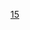 {{Routemap|inline=<includeonly>1</includeonly>
|title=重庆轨道交通15号线|title-bg={{重庆轨道交通颜色|15}}|title-color=white
|navbar=重庆轨道交通15号线RDT
|navbar pos=2
|map=
exCONTg~~ ~~ ~~ 衔接[[重庆市郊铁路|市域铁路]]至永川、荣昌
GRZq\exWECHSEL\GRZq~~ ~~ ~~↓远期规划起点
uexSTR+l\uexABZgr+l\uexKDSTeq~~ ~~ ~~预留停车场
uextBHFa@g!~HUBaq\uextBHFa@g!~HUBeq\FLUG~~ ~~{{站|渝西机场}}~~{{colorbox|{{重庆轨道交通颜色|26}}|{{color|white|26}}|重庆轨道交通26号线}}
uextCONTgq\uextSTRr\uextSTR\\~~ ~~ ~~ ~~ {{rmri|l}}{{站|两江影视城}}
uextHST~~ ~~{{站|丹凤镇}}
uextHST~~ ~~{{站|杨侯庙}}
uextHST~~ ~~{{站|璧青路}}
uextSTR~~ ~~ ~~下穿[[缙云山]]
GRZq\uextSTR+GRZq\GRZq~~ ~~ ~~↓二期工程
uextHST~~ ~~{{站|曾家}}
uextCONTgq\uextSTRq\uextKRZto\uextBHFq!~HUBa\uextCONTfq~~ ~~ ~~ ~~{{rmri|l}}{{colorbox|{{重庆轨道交通颜色|17}}|{{color|white|17}}|重庆轨道交通17号线}}{{站|石家院子}}－{{站|物流园}}{{rmri|r}}
uextCONTgq\uextSTR+r\uextSTR!~HUBc2\HUB3+g\~~ ~~ ~~ ~~{{rmri|l}}{{colorbox|{{重庆轨道交通颜色|19}}|{{color|white|19}}|重庆轨道交通19号线}}{{站|鼎山}}
\uextBHF!~HUBaq\uextBHF!~HUBr+1\HUBc4\~~ ~~{{站|大学城中路}} ~~{{colorbox|{{重庆轨道交通颜色|17}}|{{color|white|17}}|重庆轨道交通17号线}}{{colorbox|{{重庆轨道交通颜色|19}}|{{color|white|19}}|重庆轨道交通19号线}}
uextCONTgq\uextSTRr\uextSTR\\~~ ~~ ~~ ~~{{rmri|l}}{{colorbox|{{重庆轨道交通颜色|19}}|{{color|white|19}}|重庆轨道交通19号线}}北碚
uextCONTgq\uextBHFq!~HUB2\uextKRZto!~HUBc3\uextSTRq\uextCONTfq~~ ~~ ~~ ~~{{rmri|l}}{{站|璧山||地铁}}－{{站|重庆东}}{{rmri|r}}
HUBc1\uextBHF!~HUB4\~~ ~~{{站|大学城南||重庆市}}~~{{colorbox|{{重庆轨道交通颜色|27}}|{{color|white|27}}|重庆轨道交通27号线}}
uhCONTgq\uhSTRq\uxtKRZh!~HUBc2\uhBHFq!~HUB3\uhCONTfq~~ ~~ ~~ ~~{{rmri|l}}{{站|璧山||地铁}}－{{站|朝天门}}{{rmri|r}}
\uextBHF!~HUB1\HUBc4~~ ~~{{站|陈家桥}} ~~{{colorbox|{{重庆轨道交通颜色|1}}|{{color|white|1}}|重庆轨道交通1号线}}
uextHST~~ ~~{{站|大学城北一路}}
\uextABZgl+l\uextKDSTeq~~ ~~ ~~规划车辆段
uextCONTgq\uextSTRq\uextTBHFxt\uextSTRq\uextCONTfq~~ ~~{{站|张家湾||重庆市}} ~~{{colorbox|{{重庆轨道交通颜色|19}}|{{color|white|19}}|重庆轨道交通19号线}}~~{{rmri|l}}{{站|鼎山}}－北碚{{rmri|r}}
uextCONTgq\uextBHFq!~HUB2\uextKRZto!~HUBc3\uextSTRq\uextCONTfq~~ ~~ ~~ ~~{{rmri|l}}{{站|金凤}}－{{站|团山堡}}{{rmri|r}}
HUBc1\uextBHF!~HUB4\~~ ~~{{站|物流园北}}~~{{colorbox|{{重庆轨道交通颜色|7}}|{{color|white|7}}|重庆轨道交通7号线}}
uextSTR~~ ~~ ~~下穿[[中梁山]]
uexhtSTRe
uextCONTgq\uextSTRq\uexhKRZt!~HUBc2\uextBHFq!~HUB3\uextCONTfq~~ ~~ ~~ ~~{{rmri|l}}{{站|璧山||地铁}}－{{站|朝天门}}{{rmri|r}}
\uexhBHF!~HUB1\HUBc4~~ ~~{{站|井口||重庆轨道交通}}~~{{colorbox|{{重庆轨道交通颜色|13}}|{{color|white|13}}|重庆轨道交通13号线}}
WASSERq\uexhKRZW\WASSERq~~ ~~ ~~  [[廖家溪嘉陵江大桥|廖家溪大桥]]跨[[嘉陵江]]
uexhtSTRa
uextCONTgq\uextSTRq\uextTBHFxt\uextSTRq\uextCONTfq~~ ~~{{站|礼学路}}~~{{colorbox|{{重庆轨道交通颜色|16}}|{{color|white|16}}|重庆轨道交通16号线}}~~{{rmri|l}}石坪－礼嘉北{{rmri|r}}
uextCONTgq\uextBHFq!~HUB2\uextKRZto!~HUBc3\uextSTRq\uextCONTfq~~ ~~ ~~ ~~{{rmri|l}}{{colorbox|{{重庆轨道交通颜色|28}}|{{color|white|28}}|重庆轨道交通28号线}}界石－北碚{{rmri|r}}
HUBc1\uextBHF!~HUB2+4\HUBc3 ~~ ~~{{站|金山寺}}~~{{colorbox|{{重庆轨道交通颜色|6}}|{{color|white|6}}|重庆轨道交通6号线}}{{colorbox|{{重庆轨道交通颜色|28}}|{{color|white|28}}|重庆轨道交通28号线}}
utCONTgq\utSTRq\uxtKRZtu!~HUBc1\utBHFq!~HUB4\utCONTfq~~ ~~ ~~ ~~{{rmri|l}}{{colorbox|{{重庆轨道交通颜色|6}}|{{color|white|6}}|重庆轨道交通6号线}}{{站|茶园}}/{{站|重庆东}}－{{站|北碚}}{{rmri|r}}
utCONTgq\utSTRq\uxtKRZtu!~HUBc2\utBHFq!~HUB3\utCONTfq~~ ~~ ~~ ~~{{rmri|l}}{{站|金鳌山}}－{{站|沙河坝}}{{rmri|r}}
\uextBHF!~HUB1\HUBc4~~ ~~{{站|欢乐谷||重庆}}~~{{colorbox|{{重庆轨道交通颜色|21}}|{{color|white|21}}|重庆轨道交通21号线}}
GRZq\uextSTR+GRZq\GRZq~~ ~~ ~~{{BSsplit|↑二期工程|↓一期工程}}
uextHST~~ ~~{{站|九曲河东}}
uextKDSTa\uextSTR3\~~ ~~ ~~ 九曲河停车场
uextABZg+1\\uextCONTg~~ ~~ ~~ ~~{{rmri|u}}{{colorbox|{{重庆轨道交通颜色|16}}|{{color|white|16}}|重庆轨道交通16号线}}礼嘉北
uextBHF!~HUB2\HUBc3\uextSTR ~~ ~~{{站|重光}}~~{{colorbox|{{重庆轨道交通颜色|5}}|{{color|white|5}}|重庆轨道交通5号线}}{{colorbox|{{重庆轨道交通颜色|16}}|{{color|white|16}}|重庆轨道交通16号线}}
utCONTgq\uxtKRZtu!~HUBc1\utBHFq!~HUB2+4\uxtKRZtu!~HUBc3\utCONTfq~~ ~~ ~~ ~~{{rmri|l}}{{colorbox|{{重庆轨道交通颜色|5}}|{{color|white|5}}|重庆轨道交通5号线}}{{站|跳磴}}－{{站|悦港北路}}{{rmri|r}}
uextSTR2\HUBc1\uextBHF!~HUB4
\uextSTR+4\uextCONTf~~ ~~ ~~ ~~{{rmri|d}}{{colorbox|{{重庆轨道交通颜色|16}}|{{color|white|16}}|重庆轨道交通16号线}}石坪
uextCONTg\uextHST\~~ ~~{{站|龙安路}}~~ ~~{{rmri|u}}{{colorbox|{{重庆轨道交通颜色|12}}|{{color|white|12}}|重庆轨道交通12号线}}鹿山
uextBHF!~HUB2\uextSTR!~HUBc3\
uextSTR!~HUBc1\uextBHF!~HUB2+4\HUBc3 ~~ ~~{{站|金童路}}~~{{colorbox|{{重庆轨道交通颜色|3}}|{{color|white|3}}|重庆轨道交通3号线}}{{colorbox|{{重庆轨道交通颜色|12}}|{{color|white|12}}|重庆轨道交通12号线}}
uhCONTgq\uxtKRZh\uxtKRZh!~HUBc1\uhBHFq!~HUB4\uhCONTfq~~ ~~ ~~ ~~{{rmri|l}}{{colorbox|{{重庆轨道交通颜色|3}}|{{color|white|3}}|重庆轨道交通3号线}}{{站|鱼洞}}－[[江北机场T2航站楼站|江北T2]]{{rmri|r}}
\uextSTRl\uextKRZt\uextSTRq\uextCONTfq~~ ~~ ~~ ~~{{colorbox|{{重庆轨道交通颜色|12}}|{{color|white|12}}|重庆轨道交通12号线}}{{站|重庆西}}{{rmri|r}}
uextHST2~~ ~~{{站|果塘路}}
uextCONTgq\uextSTR+r\\uextHST+4\ ~~ ~~{{站|西南政法大学}}~~ ~~{{rmri|l}}{{colorbox|{{重庆轨道交通颜色|26}}|{{color|white|26}}|重庆轨道交通26号线}}双福
uextBHF!~HUBaq\HUBtf\uextBHF!~HUBeq~~ ~~{{站|宝圣湖}}~~{{colorbox|{{重庆轨道交通颜色|9}}|{{color|white|9}}|重庆轨道交通9号线}}{{colorbox|{{重庆轨道交通颜色|26}}|{{color|white|26}}|重庆轨道交通26号线}}
uextCONTgq\uextKRZto\uextBHFq!~HUBe\uextKRZto\uextCONTfq~~ ~~ ~~ ~~{{rmri|l}}{{colorbox|{{重庆轨道交通颜色|9}}|{{color|white|9}}|重庆轨道交通9号线}}{{站|新桥||重庆市}}－{{站|花石沟}}{{rmri|r}}
\uextSTR\uhSTR+l\uxtKRZh\uhCONTfq~~ ~~ ~~ ~~{{colorbox|{{重庆轨道交通颜色|3}}|{{color|white|3}}|重庆轨道交通3号线}}{{站|鱼洞}}{{rmri|r}}
uextSTR\uhSTR\uextHST~~ ~~{{站|绣湖路}}
\uextSTR2\uhSTRl\uxtKRZh\uhCONTfq~~ ~~ ~~ ~~{{colorbox|{{重庆轨道交通颜色|3}}|{{color|white|3}}|重庆轨道交通3号线}}[[江北机场T2航站楼站|江北T2]]{{rmri|r}}
\uextSTR+4\uextSTR
utCONTgq\utBHFq!~HUBa\uxtKRZtu\uxtKRZtu\utCONTfq~~ ~~ ~~ ~~{{rmri|l}}{{colorbox|{{重庆轨道交通颜色|10}}|{{color|white|10}}|重庆轨道交通10号线}}{{站|兰花路}}－{{站|王家庄}}{{rmri|r}}
FLUG!~HUBtl\uextXBHF-L!~HUBq\uextXBHF-R!~HUBeq~~ ~~{{站|江北机场T3航站楼}}~~{{rint|cn|rail|link=江北机场站}}{{colorbox|{{重庆轨道交通颜色|10}}|{{color|white|10}}|重庆轨道交通10号线}}{{colorbox|{{重庆轨道交通颜色|26}}|{{color|white|26}}|重庆轨道交通26号线}}
extCONTgq\extBHFq!~HUBe\uexmtKRZtu\uexmtKRZtu\extCONTfq~~ ~~ ~~ ~~{{rmri|l}}[[重庆铁路枢纽东环线#机场支线|机场支线]]{{站|重庆北}}－{{站|郭家沱}}{{rmri|r}}
\uextABZgl+l\uextABZgr+r~~ ~~ ~~与{{colorbox|{{重庆轨道交通颜色|26}}}}[[重庆轨道交通26号线|26号线]]互联互通
\uexhtSTRe\uexhtSTRe
RAq\uexhSKRZ-A\uexhSKRZ-A ~~ ~~ ~~上跨[[包茂高速]]
uexhSTRc2\uexhSTR3!~uextSTRc2\uexhtSTR3a~~ ~~ ~~{{rmri|d}}与{{colorbox|{{重庆轨道交通颜色|26}}}}26号线共用通道
uexhCONT1\uextSTR+1!~uexhSTRc4\~~ ~~ ~~{{rmri|c3}}{{colorbox|{{重庆轨道交通颜色|15}}}}15号线远期至石坪
uextSTR~~ ~~ ~~ 下穿[[铜锣山]]
\\uexhtSTRe\uexSTRc2\uexKDST3~~ ~~ ~~ 铜锣山停车场
\\uexhtSTRa\uextSTR3+1a\uexSTRc4
uextABZg+1
\uextBHF!~HUB2\HUBc3~~ ~~{{站|龙骏大道}}~~{{colorbox|{{重庆轨道交通颜色|8}}|{{color|white|8}}|重庆轨道交通8号线}}
uexhCONTgq\uexhSTRq\uextKRZh!~HUBc1\uexhBHFq!~HUB4\uexhCONTfq~~ ~~ ~~ ~~{{rmri|l}}{{站|南彭}}－龙盛{{rmri|r}}
uextCONTgq\uextSTRq\uextKRZto!~HUBc2\uextBHFq!~HUB3\uextCONTfq~~ ~~ ~~ ~~{{rmri|l}}界石－龙盛{{rmri|r}}
\uextBHF!~HUB1\HUBc4~~ ~~{{站|两江大道}}~~{{colorbox|{{重庆轨道交通颜色|20}}|{{color|white|20}}|重庆轨道交通20号线}}
vCONTg\uextSTRl\uextSTR+r~~ ~~ ~~ ~~{{rmri|u}}{{BSsplit|[[渝万城际铁路|渝万城际]]|[[渝利铁路]]}}至{{站|重庆北}}
uextCONTgq\emvKRZt\uextBHFq!~HUBa\uextKRZto\uextCONTfq~~ ~~ ~~ ~~{{rmri|l}}{{站|盘桂路}}－{{站|黄岭}}{{rmri|r}}
vBHF!~HUBaq\HUBtg\uextBHF!~HUBeq~~ ~~{{站|复盛||地铁}}~~{{rint|cn|rail|link=复盛站}}{{colorbox|{{重庆轨道交通颜色|4}}|{{color|white|4}}|重庆轨道交通4号线}}
vCONTgq\vSTRr\uextSTR+l\uextSTRr\~~ ~~ ~~ ~~{{BSsplit|{{rmri|l}}[[渝万城际铁路|渝万城际]]至{{站|万州北}}|{{rmri|l}}[[渝利铁路]]至{{站|利川}}}}
uextHST~~ ~~{{站|现代大道}}
uexhtSTRe
WASSERq\uexhKRZW\WASSERq~~ ~~ ~~  御临河大桥跨[[御临河]]
uexhtSTRa
uextHST~~ ~~{{站|两江影视城}}
GRZq\uextSTR+GRZq\GRZq~~ ~~ ~~↑一期工程
\\uextSTRe\uexSTR+l\uexCONTfq~~ ~~ ~~ ~~界石{{rmri|r}}
\uexBHF!~HUBaq\uexBHF!~HUBeq~~ ~~{{站|龙盛}}~~{{colorbox|{{重庆轨道交通颜色|20}}|{{color|white|20}}|重庆轨道交通20号线}}
\uexKRWg+l\uexKRWr
GRZq\uexWECHSEL\GRZq
exCONTf~~ ~~ ~~衔接[[重庆市郊铁路|市域铁路]]至长寿、涪陵
}}<noinclude>
{{rdt intro|[[重庆轨道交通15号线]]}}
[[Category:重庆轨道交通RDT|15]]
</noinclude>
